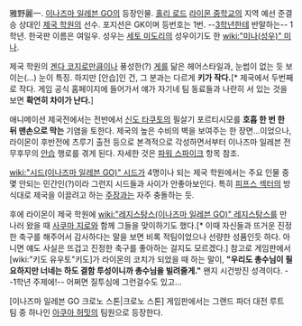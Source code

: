 雅野麗一. [[이나즈마 일레븐 GO]]의 등장인물. [[홀리 로드]] [[라이몬 중학교]]의 지역 예선 준결승 상대인 [[제국 학원]]의 선수. 포지션은 GK이며 등번호는 1번. --[[미카도 하루마|3학년]]한테 반말하는-- 1학년. 한국판 이름은 여일우. 성우는 [[세토 미도리]]의 성우이기도 한 [[wiki:"미나(성우)" 미나]].

제국 학원의 [[겐다 코지로]]만큼이나 풍성한(?) [[게]]를 닮은 헤어스타일과, 눈썹이 없는 듯 보이는(…) 눈이 특징. 하지만 [안습]인 건, 그 분과는 다르게 '''키가 작다.'''[* 제국에서 두번째로 작다. 게임 공식 홈페이지에 들어가서 얘가 자기네 팀 동료들과 나란히 서 있는 것을 보면 '''확연히 차이가 난다.''']

애니메이션 제국전에서는 전반에서 [[신도 타쿠토]]의 필살기 포르티시모를 '''호흡 한 번 한 뒤 맨손으로 막는''' 기염을 토한다. 제국의 높은 수비의 벽을 보여주는 한 장면...이었으나, 라이몬이 후반전에 츠루기 출전 등으로 본격적으로 각성하면서부터  이나즈마 일레븐 전무후무의 [[안습]] 행로를 겪게 된다.
자세한 것은 [[파워 스파이크#s-2|파워 스파이크]] 항목 참조.

[[wiki:"시드(이나즈마 일레븐 GO)" 시드]]가 4명이나 되는 제국 학원에서는 주요 인물 중 몇 안되는 민간인(?)이라 그런지 시드들과 사이가 안좋아보인다. 특히 [[피프스 섹터]]의 방식대로 제국을 이끌려고 하는 [[미카도 하루마|주장]]과는 자주 충돌하는 듯. 

후에 라이몬이 제국 학원에 [[wiki:"레지스탕스(이나즈마 일레븐 GO)" 레지스탕스]]를 만나러 왔을 때 [[사쿠마 지로]]와 함께 그들을 맞이하기도 했다.[* 이때 자신들과 뜨거운 진정한 축구를 해주어서 감사하다는 말을 보면 비록 적팀이었으나 선량한 성품인듯 하다. 아니면 얘도 사실은 뜨겁고 진정한 축구를 좋아하는 걸지도 모르겠다.] 참고로 게임판에서 [wiki:"키도 유우토"키도]가 라이몬의 코치가 되었을 때 하는 말이, '''"우리도 총수님이 필요하지만 너네는 하도 결함 투성이니까 총수님을 빌려줄게."''' 왠지 시건방진 성격이다. --1학년 주제에!-- 어쩌면 질투심에 그런걸수도 있고...

[이나즈마 일레븐 GO 크로노 스톤|크로노 스톤] 게임판에서는 그랜드 파더 대전 루트 팀 중 하나인 [[아쿠아 허밋]]의 팀원으로 등장한다.

